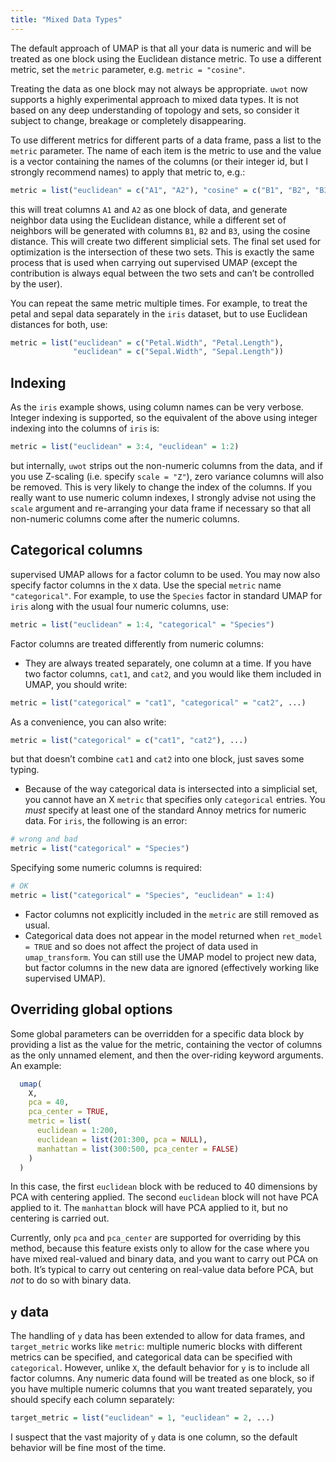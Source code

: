 ```yaml
---
title: "Mixed Data Types"
---
```


The default approach of UMAP is that all your data is numeric and will be
treated as one block using the Euclidean distance metric. To use a different
metric, set the `metric` parameter, e.g. `metric = "cosine"`.

Treating the data as one block may not always be appropriate. `uwot` now
supports a highly experimental approach to mixed data types. It is not based on
any deep understanding of topology and sets, so consider it subject
to change, breakage or completely disappearing.

To use different metrics for different parts of a data frame, pass a list to
the `metric` parameter. The name of each item is the metric to use and the
value is a vector containing the names of the columns (or their integer id, but
I strongly recommend names) to apply that metric to, e.g.:

```R
metric = list("euclidean" = c("A1", "A2"), "cosine" = c("B1", "B2", "B3"))
```

this will treat columns `A1` and `A2` as one block of data, and generate
neighbor data using the Euclidean distance, while a different set of neighbors
will be generated with columns `B1`, `B2` and `B3`, using the cosine distance.
This will create two different simplicial sets. The final set used for
optimization is the intersection of these two sets. This is exactly the same
process that is used when carrying out supervised UMAP (except the contribution
is always equal between the two sets and can't be controlled by the user).

You can repeat the same metric multiple times. For example, to treat the
petal and sepal data separately in the `iris` dataset, but to use Euclidean
distances for both, use:

```R
metric = list("euclidean" = c("Petal.Width", "Petal.Length"),
              "euclidean" = c("Sepal.Width", "Sepal.Length"))
```

## Indexing

As the `iris` example shows, using column names can be very verbose. Integer
indexing is supported, so the equivalent of the above using integer indexing
into the columns of `iris` is:

```R
metric = list("euclidean" = 3:4, "euclidean" = 1:2)
```

but internally, `uwot` strips out the non-numeric columns from the data, and if
you use Z-scaling (i.e. specify `scale = "Z"`), zero variance columns will also
be removed. This is very likely to change the index of the columns. If you
really want to use numeric column indexes, I strongly advise not using the
`scale` argument and re-arranging your data frame if necessary so that all
non-numeric columns come after the numeric columns.

## Categorical columns

supervised UMAP allows for a factor column to be used. You may now also specify
factor columns in the `X` data. Use the special `metric` name `"categorical"`.
For example, to use the `Species` factor in standard UMAP for `iris` along
with the usual four numeric columns, use:

```R
metric = list("euclidean" = 1:4, "categorical" = "Species")
```

Factor columns are treated differently from numeric columns:

* They are always treated separately, one column at a time. If you have two
factor columns, `cat1`, and `cat2`, and you would like them included in UMAP,
you should write:

```R
metric = list("categorical" = "cat1", "categorical" = "cat2", ...)
```

As a convenience, you can also write:

```R
metric = list("categorical" = c("cat1", "cat2"), ...)
```

but that doesn't combine `cat1` and `cat2` into one block, just saves some
typing.

* Because of the way categorical data is intersected into a simplicial set, you
cannot have an X `metric` that specifies only `categorical` entries. You
*must* specify at least one of the standard Annoy metrics for numeric data.
For `iris`, the following is an error:

```R
# wrong and bad
metric = list("categorical" = "Species")
```

Specifying some numeric columns is required:

```R
# OK
metric = list("categorical" = "Species", "euclidean" = 1:4)
```

* Factor columns not explicitly included in the `metric` are still removed as
usual.
* Categorical data does not appear in the model returned when `ret_model = TRUE`
and so does not affect the project of data used in `umap_transform`. You can
still use the UMAP model to project new data, but factor columns in the new
data are ignored (effectively working like supervised UMAP).

## Overriding global options

Some global parameters can be overridden for a specific data block by providing
a list as the value for the metric, containing the vector of columns as the
only unnamed element, and then the over-riding keyword arguments. An example:

```R
  umap(
    X,
    pca = 40,
    pca_center = TRUE,
    metric = list(
      euclidean = 1:200,
      euclidean = list(201:300, pca = NULL),
      manhattan = list(300:500, pca_center = FALSE)
    )
  )
```

In this case, the first `euclidean` block with be reduced to 40 dimensions by
PCA with centering applied. The second `euclidean` block will not have PCA
applied to it. The `manhattan` block will have PCA applied to it, but no
centering is carried out.

Currently, only `pca` and `pca_center` are supported for overriding by this
method, because this feature exists only to allow for the case where you have
mixed real-valued and binary data, and you want to carry out PCA on both. It's
typical to carry out centering on real-value data before PCA, but *not* to do
so with binary data.

## `y` data

The handling of `y` data has been extended to allow for data frames, and
`target_metric` works like `metric`: multiple numeric blocks with different
metrics can be specified, and categorical data can be specified with
`categorical`. However, unlike `X`, the default behavior for `y` is to include
all factor columns. Any numeric data found will be treated as one block, so if
you have multiple numeric columns that you want treated separately, you should
specify each column separately:

```R
target_metric = list("euclidean" = 1, "euclidean" = 2, ...)
```

I suspect that the vast majority of `y` data is one column, so the default
behavior will be fine most of the time.
